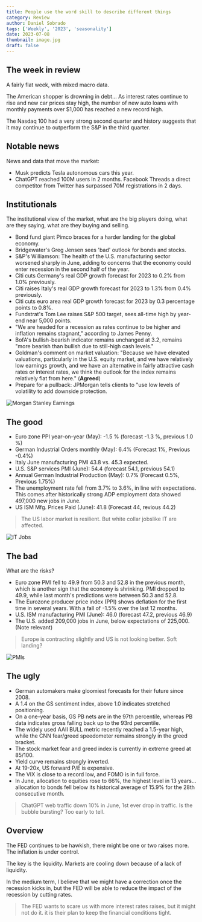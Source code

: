 ```yaml
---
title: People use the word skill to describe different things
category: Review
author: Daniel Sobrado
tags: ['Weekly', '2023', 'seasonality']
date: 2023-07-08
thumbnail: image.jpg
draft: false
---
```


## The week in review

A fairly flat week, with mixed macro data.

The American shopper is drowning in debt... As interest rates continue to rise and new car prices stay high, the number of new auto loans with monthly payments over $1,000 has reached a new record high. 

The Nasdaq 100 had a very strong second quarter and history suggests that it may continue to outperform the S&P in the third quarter. 

## Notable news

News and data that move the market:
* Musk predicts Tesla autonomous cars this year.
* ChatGPT reached 100M users in 2 months. Facebook Threads a direct competitor from Twitter has surpassed 70M registrations in 2 days.


## Institutionals

The institutional view of the market, what are the big players doing, what are they saying, what are they buying and selling.

* Bond fund giant Pimco braces for a harder landing for the global economy.
* Bridgewater's Greg Jensen sees 'bad' outlook for bonds and stocks.
* S&P's Williamson: The health of the U.S. manufacturing sector worsened sharply in June, adding to concerns that the economy could enter recession in the second half of the year.
* Citi cuts Germany's real GDP growth forecast for 2023 to 0.2% from 1.0% previously.
* Citi raises Italy's real GDP growth forecast for 2023 to 1.3% from 0.4% previously.
* Citi cuts euro area real GDP growth forecast for 2023 by 0.3 percentage points to 0.8%.
* Fundstrat's Tom Lee raises S&P 500 target, sees all-time high by year-end near 5,000 points.
* "We are headed for a recession as rates continue to be higher and inflation remains stagnant," according to James Penny.
* BofA's bullish-bearish indicator remains unchanged at 3.2, remains "more bearish than bullish due to still-high cash levels."
* Goldman's comment on market valuation: "Because we have elevated valuations, particularly in the U.S. equity market, and we have relatively low earnings growth, and we have an alternative in fairly attractive cash rates or interest rates, we think the outlook for the index remains relatively flat from here." (**Agreed**)
* Prepare for a pullback: JPMorgan tells clients to "use low levels of volatility to add downside protection.

![Morgan Stanley Earnings](https://i.imgur.com/vnm7WMx.png)

## The good

* Euro zone PPI year-on-year (May): -1.5 % (forecast -1.3 %, previous 1.0 %)
* German Industrial Orders monthly (May): 6.4% (Forecast 1%, Previous -0.4%)
* Italy June manufacturing PMI 43.8 vs. 45.3 expected.
* U.S. S&P services PMI (June): 54.4 (forecast 54.1, previous 54.1)
* Annual German Industrial Production (May): 0.7% (Forecast 0.5%, Previous 1.75%)
* The unemployment rate fell from 3.7% to 3.6%, in line with expectations. This comes after historically strong ADP employment data showed 497,000 new jobs in June.
* US ISM Mfg. Prices Paid (June): 41.8 (Forecast 44, revious 44.2)

> The US labor market is resilient. But white collar jobslike IT are affected.

![IT Jobs](https://i.imgur.com/vWPHLvE.png)

## The bad

What are the risks?

* Euro zone PMI fell to 49.9 from 50.3 and 52.8 in the previous month, which is another sign that the economy is shrinking. PMI dropped to 49.9, while last month's predictions were between 50.3 and 52.8.
* The Eurozone producer price index (PPI) shows deflation for the first time in several years. With a fall of -1.5% over the last 12 months.
* U.S. ISM manufacturing PMI (June): 46.0 (forecast 47.2, previous 46.9)
* The U.S. added 209,000 jobs in June, below expectations of 225,000. (Note relevant)

> Europe is contracting slightly and US is not looking better. Soft landing?

![PMIs](https://i.imgur.com/mhQcgSg.png)

## The ugly

* German automakers make gloomiest forecasts for their future since 2008.
* A 1.4 on the GS sentiment index, above 1.0 indicates stretched positioning.
* On a one-year basis, GS PB nets are in the 97th percentile, whereas PB data indicates gross falling back up to the 93rd percentile.
* The widely used AAII BULL metric recently reached a 1.5-year high, while the CNN fear/greed speedometer remains strongly in the greed bracket.
* The stock market fear and greed index is currently in extreme greed at 85/100.
* Yield curve remains strongly inverted.
* At 19-20x, US forward P/E is expensive.
* The VIX is close to a record low, and FOMO is in full force.
* In June, allocation to equities rose to 66%, the highest level in 13 years... allocation to bonds fell below its historical average of 15.9% for the 28th consecutive month.

> ChatGPT web traffic down 10% in June, 1st ever drop in traffic. Is the bubble bursting? Too early to tell.

## Overview

The FED continues to be hawkish, there might be one or two raises more. The inflation is under control.

The key is the liquidity. Markets are cooling down because of a lack of liquidity.

In the medium term, I believe that we might have a correction once the recession kicks in, but the FED will be able to reduce the impact of the recession by cutting rates.

> The FED wants to scare us with more interest rates raises, but it might not do it. it is their plan to keep the financial conditions tight.